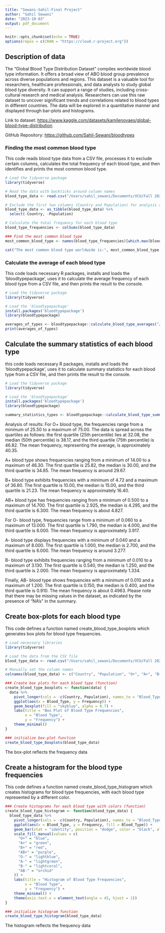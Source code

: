 ```yaml
---
title: "Sewani-Sahil-Final Project"
author: "Sahil Sewani"
date: "2023-10-03"
output: pdf_document
---
```


```r
knitr::opts_chunk$set(echo = TRUE)
options(repos = c(CRAN = "https://cloud.r-project.org"))
```

## Description of data
The "Global Blood Type Distribution Dataset" compiles worldwide blood type information. It offers a broad view of ABO blood group prevalence across diverse populations and regions. This dataset is a valuable tool for researchers, healthcare professionals, and data analysts to study global blood type diversity. It can support a range of studies, including cross-cultural research and medical analysis. Researchers can use this raw dataset to uncover significant trends and correlations related to blood types in different countries. The data will be explored in a quantitative manner and displayed through bar-plots and histograms. 

Link to dataset: <https://www.kaggle.com/datasets/kamilenovaes/global-blood-type-distribution>

GitHub Repository: <https://github.com/Sahil-Sewani/bloodtypes>

### Finding the most common blood type 

This code reads blood type data from a CSV file, processes it to exclude certain columns, calculates the total frequency of each blood type, and then identifies and prints the most common blood type.

```r
# Load the tidyverse package
library(tidyverse)

# Read the data with backticks around column names
blood_type_data <- read.csv("/Users/sahil_sewani/Documents/VCU/Fall 2023/Biostatistical Computing (BIOS 524)/HW/Final R Project/bloodtypes.csv", header = TRUE, check.names = FALSE)

# Exclude the first two columns (Country and Population) for analysis and convert to a tibble
blood_type_data <- as_tibble(blood_type_data) %>%
  select(-Country, -Population)

# Calculate the total frequency for each blood type
blood_type_frequencies <- colSums(blood_type_data)

### Find the most common blood type
most_common_blood_type <- names(blood_type_frequencies)[which.max(blood_type_frequencies)]

cat("The most common blood type worldwide is:", most_common_blood_type, "\n")
```

### Calculate the average of each blood type

This code loads necessary R packages, installs and loads the 'bloodtypepackage', uses it to calculate the average frequency of each blood type from a CSV file, and then prints the result to the console.

```r
# Load the tidyverse package
library(tidyverse)

# Load the 'bloodtypepackage'
install.packages('bloodtypepackage')
library(bloodtypepackage)

averages_of_types <- bloodtypepackage::calculate_blood_type_averages("/Users/sahil_sewani/Documents/VCU/Fall 2023/Biostatistical Computing (BIOS 524)/HW/Final R Project/bloodtypes.csv")
print(averages_of_types)
```

## Calculate the summary statistics of each blood type

this code loads necessary R packages, installs and loads the 'bloodtypepackage', uses it to calculate summary statistics for each blood type from a CSV file, and then prints the result to the console.

```r
# Load the tidyverse package
library(tidyverse)

# Load the 'bloodtypepackage'
install.packages('bloodtypepackage')
library(bloodtypepackage)

summary_statistics_types <- bloodtypepackage::calculate_blood_type_summary_stats("/Users/sahil_sewani/Documents/VCU/Fall 2023/Biostatistical Computing (BIOS 524)/HW/Final R Project/bloodtypes.csv")
```

Analysis of results:
For O+ blood type, the frequencies range from a minimum of 25.50 to a maximum of 75.00. The data is spread across the quartiles as follows: the first quartile (25th percentile) lies at 32.08, the median (50th percentile) is 38.17, and the third quartile (75th percentile) is 46.82. The mean frequency, representing the average, is approximately 40.35.

A+ blood type shows frequencies ranging from a minimum of 14.00 to a maximum of 46.30. The first quartile is 25.82, the median is 30.00, and the third quartile is 34.85. The mean frequency is around 29.67.

B+ blood type exhibits frequencies with a minimum of 4.72 and a maximum of 36.80. The first quartile is 10.00, the median is 15.00, and the third quartile is 21.23. The mean frequency is approximately 16.40.

AB+ blood type has frequencies ranging from a minimum of 0.500 to a maximum of 14.700. The first quartile is 2.925, the median is 4.295, and the third quartile is 6.300. The mean frequency is about 4.827.

For O- blood type, frequencies range from a minimum of 0.060 to a maximum of 13.000. The first quartile is 1.790, the median is 4.000, and the third quartile is 6.000. The mean frequency is approximately 3.917.

A- blood type displays frequencies with a minimum of 0.040 and a maximum of 8.000. The first quartile is 1.000, the median is 2.700, and the third quartile is 6.000. The mean frequency is around 3.277.

B- blood type exhibits frequencies ranging from a minimum of 0.010 to a maximum of 3.130. The first quartile is 0.540, the median is 1.250, and the third quartile is 2.000. The mean frequency is approximately 1.334.

Finally, AB- blood type shows frequencies with a minimum of 0.010 and a maximum of 1.200. The first quartile is 0.150, the median is 0.400, and the third quartile is 0.910. The mean frequency is about 0.4963. Please note that there may be missing values in the dataset, as indicated by the presence of "NA's" in the summary.

## Create box-plots for each blood type

This code defines a function named create_blood_type_boxplots which generates box plots for blood type frequencies.

```r
# Load necessary libraries
library(tidyverse)

# Load the data from the CSV file
blood_type_data <- read.csv("/Users/sahil_sewani/Documents/VCU/Fall 2023/Biostatistical Computing (BIOS 524)/HW/Final R Project/bloodtypes.csv", header = TRUE, fileEncoding = "UTF-8")

# Manually set the column names
colnames(blood_type_data) <- c("Country", "Population", "O+", "A+", "B+", "AB+", "O-", "A-", "B-", "AB-")

### Create box plots for each blood type (function)
create_blood_type_boxplots <- function(data) {
  data %>%
    pivot_longer(cols = -c(Country, Population), names_to = "Blood_Type", values_to = "Frequency") %>%
    ggplot(aes(x = Blood_Type, y = Frequency)) +
    geom_boxplot(fill = "skyblue", alpha = 0.7) +
    labs(title = "Box Plot of Blood Type Frequencies",
         x = "Blood Type",
         y = "Frequency") +
    theme_minimal()
}

### initialize box-plot function
create_blood_type_boxplots(blood_type_data)
```

The box-plot reflects the frequency data

## Create a histogram for the blood type frequencies

This code defines a function named create_blood_type_histogram which creates histograms for blood type frequencies, with each blood type represented by a different color.

```r
### Create histograms for each blood type with colors (function)
create_blood_type_histogram <- function(blood_type_data) {
  blood_type_data %>%
    pivot_longer(cols = -c(Country, Population), names_to = "Blood_Type", values_to = "Frequency") %>%
    ggplot(aes(x = Blood_Type, y = Frequency, fill = Blood_Type)) +
    geom_bar(stat = "identity", position = "dodge", color = "black", alpha = 0.7) +
    scale_fill_manual(values = c(
      "O+" = "blue",
      "A+" = "green",
      "B+" = "red",
      "AB+" = "purple",
      "O-" = "lightblue",
      "A-" = "lightgreen",
      "B-" = "lightcoral",
      "AB-" = "orchid"
    )) +
    labs(title = "Histogram of Blood Type Frequencies",
         x = "Blood Type",
         y = "Frequency") +
    theme_minimal() +
    theme(axis.text.x = element_text(angle = 45, hjust = 1))
}

### initialize histogram function
create_blood_type_histogram(blood_type_data)
```

The histogram reflects the frequency data


